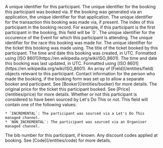 
<Property name="id" type="ID">
  A unique identifier for this participant.
</Property>

<Property name="bookingId" type="ID">
  The unique identifier for the booking this participant was booked via.
</Property>

<Property name="applicationId" type="ID | null">
  If the booking was generated via an application, the unique identifier for
  that application.
</Property>

<Property name="transactionId" type="ID | null">
  The unique identifier for the transaction this booking was made via, if
  present.
</Property>

<Property name="participantIndex" type="number">
  The index of this participant in the booking record. For example, if this
  participant is the first participant in the booking, this field will be `0`.
</Property>

<Property name="eventOccurenceId" type="ID">
  The unique identifier for the occurence of the Event for which this
  participant is attending.
</Property>

<Property name="raceId" type="ID">
  The unique identifier for the race this booking was made for.
</Property>

<Property name="ticketId" type="ID">
  The unique identifier for the ticket this booking was made using.
</Property>

<Property name="ticketTitle" type="string">
  The title of the ticket booked by this participant.
</Property>

<Property name="createdAt" type="string">
  The time and date this booking was created, in UTC. Formatted using [ISO
  8601](https://en.wikipedia.org/wiki/ISO_8601).
</Property>

<Property name="updatedAt" type="string">
  The time and date this booking was last updated, in UTC. Formatted using [ISO
  8601](https://en.wikipedia.org/wiki/ISO_8601).
</Property>

<Property name="fields" type="Field[]">
  An array of [Field](/entities/field) objects relevant to this participant.
</Property>

<Property name="booker" type="Booker | null">
  Contact information for the person who made the booking, if the booking form
  was set up to allow a separate booker and participant. See
  [Booker](/entities/booker) for more details.
</Property>

<Property name="originalTicketPrice" type="Price">
  The original price for the ticket this participant booked. See
  [Price](/entities/price) for more details.
</Property>

<Property name="incrementalStatus" type="string">
  Whether or not this participant is considered to have been sourced by Let's Do This or not. This field will contain one of the following values:

    * `INCREMENTAL`: The participant was sourced via a Let's Do This managed channel.
    * `NON_INCREMENTAL`: The participant was sourced via an Organiser managed channel.

</Property>

<Property name="bibNumber" type="string | null">
  The bib number for this participant, if known.
</Property>

<Property name="bookingCodesUsed" type="Code[]">
  Any discount codes applied at booking. See [Code](/entities/code) for more
  details.
</Property>
